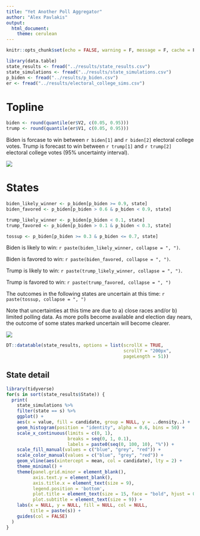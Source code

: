 ```yaml
---
title: "Yet Another Poll Aggregator"
author: "Alex Pavlakis"
output: 
  html_document:
    theme: cerulean
---
```



```r
knitr::opts_chunk$set(echo = FALSE, warning = F, message = F, cache = F)
```


```r
library(data.table)
state_results <- fread("../results/state_results.csv")
state_simulations <- fread("../results/state_simulations.csv")
p_biden <- fread("../results/p_biden.csv")
er <- fread("../results/electoral_college_sims.csv")

```

# Topline

```r
biden <- round(quantile(er$V2, c(0.05, 0.95)))
trump <- round(quantile(er$V1, c(0.05, 0.95)))
```

Biden is forcase to win between `r biden[1]` and `r biden[2]` electoral college votes.  Trump is forecast to win between `r trump[1]` and `r trump[2]` electoral college votes (95% uncertainty interval).


<p align="center">

<img src="ec_distributions.png">

</p>


# States

```r
biden_likely_winner <- p_biden[p_biden >= 0.9, state]
biden_favored <- p_biden[p_biden > 0.6 & p_biden < 0.9, state]

trump_likely_winner <- p_biden[p_biden < 0.1, state]
trump_favored <- p_biden[p_biden > 0.1 & p_biden < 0.3, state]

tossup <- p_biden[p_biden >= 0.3 & p_biden <= 0.7, state]
```

Biden is likely to win: `r paste(biden_likely_winner, collapse = ", ")`.

Biden is favored to win: `r paste(biden_favored, collapse = ", ")`.



Trump is likely to win: `r paste(trump_likely_winner, collapse = ", ")`.

Trump is favored to win: `r paste(trump_favored, collapse = ", ")`

The outcomes in the following states are uncertain at this time: `r paste(tossup, collapse = ", ")`

Note that uncertainties at this time are due to a) close races and/or b) limited polling data.  As more polls become available and election day nears, the outcome of some states marked uncertain will become clearer.

<p align="center">

<img src="state_distributions.png">

</p>


```r
DT::datatable(state_results, options = list(scrollX = TRUE, 
                                            scrollY = "200px",
                                            pageLength = 51))
```


## State detail

```r
library(tidyverse)
for(s in sort(state_results$State)) {
  print(
    state_simulations %>%
    filter(state == s) %>%
    ggplot() + 
    aes(x = value, fill = candidate, group = NULL, y = ..density..) +
    geom_histogram(position = "identity", alpha = 0.6, bins = 50) +
    scale_x_continuous(limits = c(0, 1),
                       breaks = seq(0, 1, 0.1),
                       labels = paste0(seq(0, 100, 10), "%")) +
    scale_fill_manual(values = c("blue", "grey", "red")) +
    scale_color_manual(values = c("blue", "grey", "red")) +
    geom_vline(aes(xintercept = mean, col = candidate), lty = 2) +
    theme_minimal() +
    theme(panel.grid.minor = element_blank(),
          axis.text.y = element_blank(),
          axis.title.x = element_text(size = 9),
          legend.position = 'bottom',
          plot.title = element_text(size = 15, face = "bold", hjust = 0.5),
          plot.subtitle = element_text(size = 9)) +
    labs(x = NULL, y = NULL, fill = NULL, col = NULL,
         title = paste(s)) +
    guides(col = FALSE)
  )
}
```
